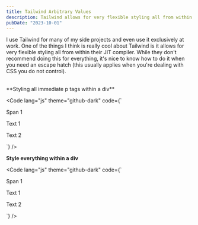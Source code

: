 ```yaml
---
title: Tailwind Arbitrary Values
description: Tailwind allows for very flexible styling all from within their JIT compiler.
pubDate: "2023-10-01"
---
```



I use Tailwind for many of my side projects and even use it exclusively at work. One of the things I think is really cool about Tailwind is
it allows for very flexible styling all from within their JIT compiler. While they don't recommend doing this for everything, it's nice to know
how to do it when you need an escape hatch (this usually applies when you're dealing with CSS you do not control).

<br />
**Styling all immediate p tags within a div**

<Code
  lang="js"
  theme="github-dark"
  code={`<div class="[&>p]:font-bold">
  <span>Span 1</span>
  <p>Text 1</p>
  <p>Text 2</p>
</div>`}
/>

**Style everything within a div**

<Code
  lang="js"
  theme="github-dark"
  code={`<div class="[&>*]:bg-slate-900 [&>*]:text-slate-100">
  <span>Span 1</span>
  <p>Text 1</p>
  <p>Text 2</p>
</div>`}
/>
